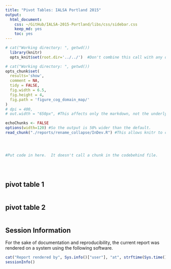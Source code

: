 ```yaml
---
title: "Pivot Tables: IALSA Portland 2015"
output:
  html_document:
    css: ~/GitHub/IALSA-2015-Portland/libs/css/sidebar.css
    keep_md: yes
    toc: yes
---
```




<!--  Set the working directory to the repository's base directory; this assumes the report is nested inside of two directories.-->
```r
# cat("Working directory: ", getwd())
  library(knitr)
  opts_knit$set(root.dir='../../')  #Don't combine this call with any other chunk -especially one that uses file paths.
```

<!-- Set the report-wide options, and point to the external code file. -->
```r
# cat("Working directory: ", getwd())
opts_chunk$set(
  results='show', 
  comment = NA, 
  tidy = FALSE,
  fig.width = 6.5, 
  fig.height = 4, 
  fig.path = 'figure_cog_domain_map/'
)
# dpi = 400,
# out.width = "650px", #This affects only the markdown, not the underlying png file.  The height will be scaled appropriately.

echoChunks <- FALSE
options(width=120) #So the output is 50% wider than the default.
read_chunk("./reports/rename_collapse/InDev.R") #This allows knitr to call chunks tagged in the underlying *.R file.
```

<!-- Load the sources.  Suppress the output when loading sources. --> 
```r
```

<!-- Load 'sourced' R files.  Suppress the output when loading packages. --> 
```r
```

<!-- Load any Global functions and variables declared in the R file.  Suppress the output. --> 
```r
```

<!-- Declare any global functions specific to a Rmd output.  Suppress the output. --> 
```r
#Put code in here.  It doesn't call a chunk in the codebehind file.
```

<!-- Load the datasets.   -->
```r
```

<!-- Tweak the datasets.   -->
```r
```


```r
```
## pivot table 1

```r
```

## pivot table 2
```r
```



## Session Information
For the sake of documentation and reproducibility, the current report was rendered on a system using the following software.

```r
cat("Report rendered by", Sys.info()["user"], "at", strftime(Sys.time(), "%Y-%m-%d, %H:%M %z"))
sessionInfo()
```

